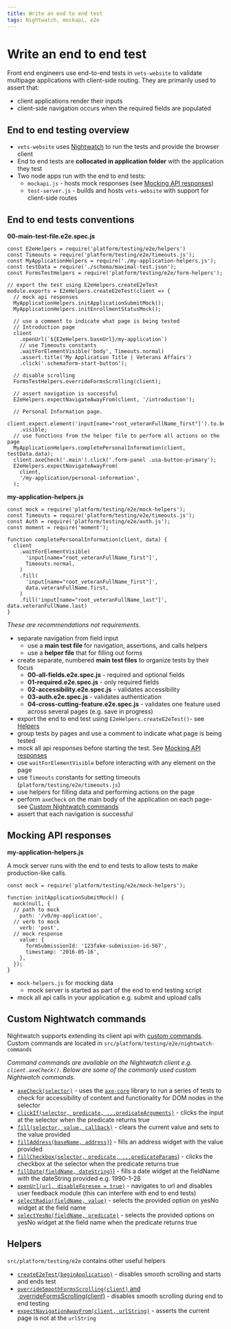 ```yaml
---
title: Write an end to end test
tags: Nightwatch, mockapi, e2e
---
```


# Write an end to end test

Front end engineers use end-to-end tests in `vets-website` to validate multipage applications with client-side routing. They are primarily used to assert that:
- client applications render their inputs
- client-side navigation occurs when the required fields are populated

## End to end testing overview

- `vets-website` uses [Nightwatch](https://nightwatchjs.org) to run the tests and provide the browser client
- End to end tests are **collocated in application folder** with the application they test
- Two node apps run with the end to end tests:
  - `mockapi.js` - hosts mock responses (see [Mocking API responses](#mocking-api-responses))
  - `test-server.js` - builds and hosts `vets-website` with support for client-side routes

## End to end tests conventions

**00-main-test-file.e2e.spec.js**
```
const E2eHelpers = require('platform/testing/e2e/helpers')
const Timeouts = require('platform/testing/e2e/timeouts.js');
const MyApplicationHelpers = require('./my-application-helpers.js');
const testData = require('./schema/maximal-test.json');
const FormsTestHelpers = require('platform/testing/e2e/form-helpers');

// export the test using E2eHelpers.createE2eTest
module.exports = E2eHelpers.createE2eTest(client => {
  // mock api responses
  MyApplicationHelpers.initApplicationSubmitMock();
  MyApplicationHelpers.initEnrollmentStatusMock();

  // use a comment to indicate what page is being tested
  // Introduction page
  client
    .openUrl(`${E2eHelpers.baseUrl}/my-application`)
    // use Timeouts constants
    .waitForElementVisible('body', Timeouts.normal)
    .assert.title('My Application Title | Veterans Affairs')
    .click('.schemaform-start-button');

  // disable scrolling
  FormsTestHelpers.overrideFormsScrolling(client);

  // assert navigation is successful
  E2eHelpers.expectNavigateAwayFrom(client, '/introduction');

  // Personal Information page.
  client.expect.element('input[name="root_veteranFullName_first"]').to.be
    .visible;
  // use functions from the helper file to perform all actions on the page
  MyApplicationHelpers.completePersonalInformation(client, testData.data);
  client.axeCheck('.main').click('.form-panel .usa-button-primary');
  E2eHelpers.expectNavigateAwayFrom(
    client,
    '/my-application/personal-information',
  );
  ```

**my-application-helpers.js**
```
const mock = require('platform/testing/e2e/mock-helpers');
const Timeouts = require('platform/testing/e2e/timeouts.js');
const Auth = require('platform/testing/e2e/auth.js');
const moment = require('moment');

function completePersonalInformation(client, data) {
  client
    .waitForElementVisible(
      'input[name="root_veteranFullName_first"]',
      Timeouts.normal,
    )
    .fill(
      'input[name="root_veteranFullName_first"]',
      data.veteranFullName.first,
    )
    .fill('input[name="root_veteranFullName_last"]', data.veteranFullName.last)
}
```
_These are recommendations not requirements._

- separate navigation from field input
  - use a **main test file** for navigation, assertions, and calls helpers
  - use a **helper file** that for filling out forms
- create separate, numbered **main test files** to organize tests by their focus
  - **00-all-fields.e2e.spec.js** - required and optional fields
  - **01-required.e2e.spec.js** - only required fields
  - **02-accessibility.e2e.spec.js** - validates accessibility
  - **03-auth.e2e.spec.js** - validates authentication
  - **04-cross-cutting-feature.e2e.spec.js** - validates one feature used across several pages (e.g. save in progress)
- export the end to end test using `E2eHelpers.createE2eTest()`- see [Helpers](#helpers)
- group tests by pages and use a comment to indicate what page is being tested
- mock all api responses before starting the test. See [Mocking API responses](#mockimg-api-responses)
- use `waitForElementVisible` before interacting with any element on the page
- use `Timeouts` constants for setting timeouts (`platform/testing/e2e/timeouts.js`)
- use helpers for filling data and performing actions on the page
- perform `axeCheck` on the main body of the application on each page- see [Custom Nightwatch commands](#custom-nightwatch-commands)
- assert that each navigation is successful

## Mocking API responses

**my-application-helpers.js**

A mock server runs with the end to end tests to allow tests to make production-like calls.

```
const mock = require('platform/testing/e2e/mock-helpers');

function initApplicationSubmitMock() {
  mock(null, {
  // path to mock
    path: '/v0/my-application',
  // verb to mock
    verb: 'post',
  // mock response
    value: {
      formSubmissionId: '123fake-submission-id-567',
      timestamp: '2016-05-16',
    },
  });
}
```

- `mock-helpers.js` for mocking data
  - mock server is started as part of the end to end testing script
- mock all api calls in your application e.g. submit and upload calls

## Custom Nightwatch commands

Nightwatch supports extending its client api with [custom commands](https://nightwatchjs.org/guide/#writing-custom-commands). Custom commands are located in `src/platform/testing/e2e/nightwatch-commands`

_Command commands are available on the Nightwatch client e.g. `client.axeCheck()`. Below are some of the commonly used custom Nightwatch commands._

- [`axeCheck(selector)`](https://github.com/department-of-veterans-affairs/vets-website/blob/d721cf0581c6b7d6f26903540dfc27f26a16a7be/src/platform/testing/e2e/nightwatch-commands/axeCheck.js#L4-L7) - uses the [`axe-core`](https://github.com/dequelabs/axe-core/blob/master/doc/developer-guide.md) library to run a series of tests to check for accessibility of content and functionality for DOM nodes in the selector
- [`clickIf(selector, predicate, ...predicateArguments)`](https://github.com/department-of-veterans-affairs/vets-website/blob/d721cf0581c6b7d6f26903540dfc27f26a16a7be/src/platform/testing/e2e/nightwatch-commands/clickIf.js#L4-L7) - clicks the input at the selector when the predicate returns true
- [`fill(selector, value, callback)`](https://github.com/department-of-veterans-affairs/vets-website/blob/d721cf0581c6b7d6f26903540dfc27f26a16a7be/src/platform/testing/e2e/nightwatch-commands/fill.js#L5-L6) - clears the current value and sets to the value provided
- [`fillAddress(baseName, address}`)](https://github.com/department-of-veterans-affairs/vets-website/blob/d721cf0581c6b7d6f26903540dfc27f26a16a7be/src/platform/testing/e2e/nightwatch-commands/fillAddress.js#L2-L5) - fills an address widget with the value provided
- [`fillCheckbox(selector, predicate, ...predicateParams`)](https://github.com/department-of-veterans-affairs/vets-website/blob/343d77e2d7509cdcecee4b41c723d01ca0147881/src/platform/testing/e2e/nightwatch-commands/fillCheckbox.js#L4-L7) - clicks the checkbox at the selector when the predicate returns true
- [`fillDate(fieldName, dateString}`)](https://github.com/department-of-veterans-affairs/vets-website/blob/d721cf0581c6b7d6f26903540dfc27f26a16a7be/src/platform/testing/e2e/nightwatch-commands/fillDate.js#L4-L6) - fills a date widget at the fieldName with the dateString provided e.g. 1990-1-28
- [`openUrl(url, disableForesee = true)`](https://github.com/department-of-veterans-affairs/vets-website/blob/master/src/platform/testing/e2e/nightwatch-commands/openUrl.js) - navigates to url and disables user feedback module (this can interfere with end to end tests)
- [`selectRadio(fieldName, value)`](https://github.com/department-of-veterans-affairs/vets-website/blob/d721cf0581c6b7d6f26903540dfc27f26a16a7be/src/platform/testing/e2e/nightwatch-commands/selectRadio.js#L2-L6) - selects the provided option on yesNo widget at the field name
- [`selectYesNo(fieldName, predicate)`](https://github.com/department-of-veterans-affairs/vets-website/blob/d721cf0581c6b7d6f26903540dfc27f26a16a7be/src/platform/testing/e2e/nightwatch-commands/selectYesNo.js#L2-L6) - selects the provided options on yesNo widget at the field name when the predicate returns true

## Helpers

`src/platform/testing/e2e` contains other useful helpers

- [`createE2eTest(beginApplication)`](https://github.com/department-of-veterans-affairs/vets-website/blob/d721cf0581c6b7d6f26903540dfc27f26a16a7be/src/platform/testing/e2e/helpers.js#L78-L81) - disables smooth scrolling and starts and ends test
- [`overrideSmoothFormsScrolling(client)` and `overrideFormsScrolling(client)](https://github.com/department-of-veterans-affairs/vets-website/blob/d721cf0581c6b7d6f26903540dfc27f26a16a7be/src/platform/testing/e2e/nightwatch-commands/selectYesNo.js#L2-L6) - disables smooth scrolling during end to end testing
- [`expectNavigationAwayFrom(client, urlString)`](https://github.com/department-of-veterans-affairs/vets-website/blob/d721cf0581c6b7d6f26903540dfc27f26a16a7be/src/platform/testing/e2e/helpers.js#L94) - asserts the current page is not at the `urlString`
